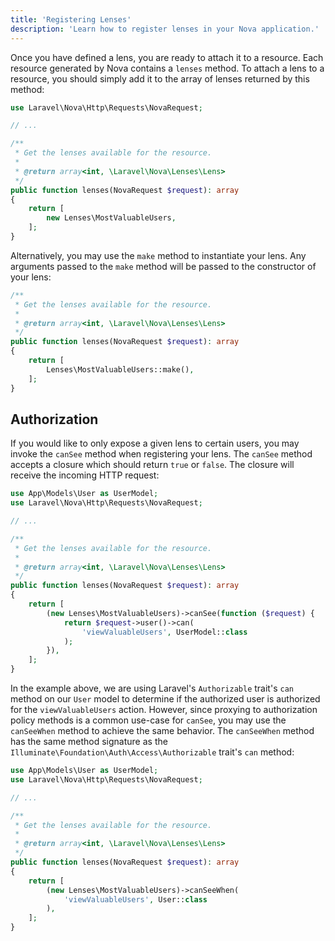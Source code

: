 ```yaml
---
title: 'Registering Lenses'
description: 'Learn how to register lenses in your Nova application.'
---
```


Once you have defined a lens, you are ready to attach it to a resource. Each resource generated by Nova contains a `lenses` method. To attach a lens to a resource, you should simply add it to the array of lenses returned by this method:

```php app/Nova/User.php
use Laravel\Nova\Http\Requests\NovaRequest;

// ...

/**
 * Get the lenses available for the resource.
 *
 * @return array<int, \Laravel\Nova\Lenses\Lens>
 */
public function lenses(NovaRequest $request): array
{
    return [
        new Lenses\MostValuableUsers,
    ];
}
```

Alternatively, you may use the `make` method to instantiate your lens. Any arguments passed to the `make` method will be passed to the constructor of your lens:

```php app/Nova/User.php
/**
 * Get the lenses available for the resource.
 *
 * @return array<int, \Laravel\Nova\Lenses\Lens>
 */
public function lenses(NovaRequest $request): array
{
    return [
        Lenses\MostValuableUsers::make(),
    ];
}
```

## Authorization

If you would like to only expose a given lens to certain users, you may invoke the `canSee` method when registering your lens. The `canSee` method accepts a closure which should return `true` or `false`. The closure will receive the incoming HTTP request:

```php app/Nova/User.php
use App\Models\User as UserModel;
use Laravel\Nova\Http\Requests\NovaRequest;

// ...

/**
 * Get the lenses available for the resource.
 *
 * @return array<int, \Laravel\Nova\Lenses\Lens>
 */
public function lenses(NovaRequest $request): array
{
    return [
        (new Lenses\MostValuableUsers)->canSee(function ($request) {
            return $request->user()->can(
                'viewValuableUsers', UserModel::class
            );
        }),
    ];
}
```

In the example above, we are using Laravel's `Authorizable` trait's `can` method on our `User` model to determine if the authorized user is authorized for the `viewValuableUsers` action. However, since proxying to authorization policy methods is a common use-case for `canSee`, you may use the `canSeeWhen` method to achieve the same behavior. The `canSeeWhen` method has the same method signature as the `Illuminate\Foundation\Auth\Access\Authorizable` trait's `can` method:

```php
use App\Models\User as UserModel;
use Laravel\Nova\Http\Requests\NovaRequest;

// ...

/**
 * Get the lenses available for the resource.
 *
 * @return array<int, \Laravel\Nova\Lenses\Lens>
 */
public function lenses(NovaRequest $request): array
{
    return [
        (new Lenses\MostValuableUsers)->canSeeWhen(
            'viewValuableUsers', User::class
        ),
    ];
}
```

